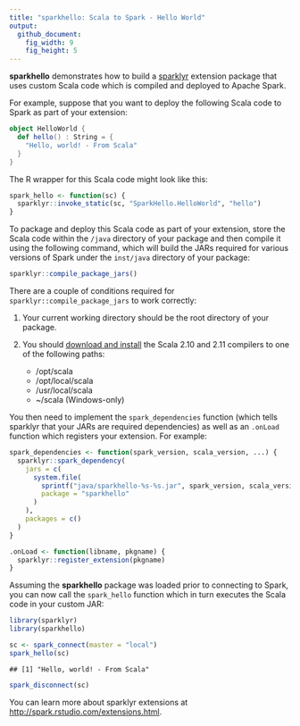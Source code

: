 ```yaml
---
title: "sparkhello: Scala to Spark - Hello World"
output:
  github_document:
    fig_width: 9
    fig_height: 5
---
```


**sparkhello** demonstrates how to build a [sparklyr](http://github.com/rstudio/sparklyr) extension package that uses custom Scala code which is compiled and deployed to Apache Spark.

For example, suppose that you want to deploy the following Scala code to Spark as part of your extension:

```scala
object HelloWorld {
  def hello() : String = {
    "Hello, world! - From Scala"
  }
}
```

The R wrapper for this Scala code might look like this:

```r
spark_hello <- function(sc) {
  sparklyr::invoke_static(sc, "SparkHello.HelloWorld", "hello")
}
```

To package and deploy this Scala code as part of your extension, store the Scala code within the `/java` directory of your package and then compile it using the following command, which will build the JARs required for various versions of Spark under the `inst/java` directory of your package:

```r
sparklyr::compile_package_jars()
```



There are a couple of conditions required for `sparklyr::compile_package_jars` to work correctly:

1. Your current working directory should be the root directory of your package.

2. You should [download and install](http://www.scala-lang.org/download/) the Scala 2.10 and 2.11 compilers to one of the following paths:
    - /opt/scala
    - /opt/local/scala
    - /usr/local/scala
    - ~/scala (Windows-only)

You then need to implement the `spark_dependencies` function (which tells sparklyr that your JARs are required dependencies) as well as an `.onLoad` function which registers your extension. For example:

```r
spark_dependencies <- function(spark_version, scala_version, ...) {
  sparklyr::spark_dependency(
    jars = c(
      system.file(
        sprintf("java/sparkhello-%s-%s.jar", spark_version, scala_version),
        package = "sparkhello"
      )
    ),
    packages = c()
  )
}

.onLoad <- function(libname, pkgname) {
  sparklyr::register_extension(pkgname)
}
```

Assuming the **sparkhello** package was loaded prior to connecting to Spark, you can now call the `spark_hello` function which in turn executes the Scala code in your custom JAR:

```r
library(sparklyr)
library(sparkhello)

sc <- spark_connect(master = "local")
spark_hello(sc)
```
```
## [1] "Hello, world! - From Scala"
```

```r
spark_disconnect(sc)
```

You can learn more about sparklyr extensions at <http://spark.rstudio.com/extensions.html>.


